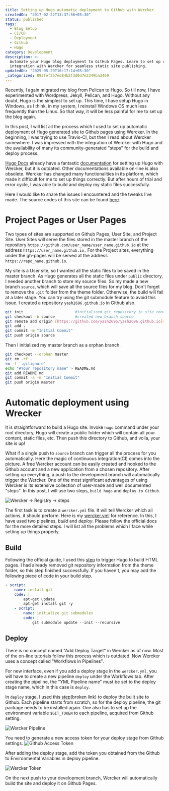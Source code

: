 ```yaml
---
title: Setting up Hugo automatic deployment to Github with Wercker
createdOn: "2017-02-22T13:37:56+05:30"
status: published
tags:
  - Blog Setup
  - CI/CD
  - Deployment
  - Github
  - Hugo
category: Development
description: >-
  Automate your Hugo blog deployment to GitHub Pages. Learn to set up continuous
  integration with Wercker for seamless static site publishing.
updatedOn: "2025-05-29T16:17:14+05:30"
_categorized: 893fef257ed84b2f3d0d7e2349ba3469
---
```


Recently, I again migrated my blog from Pelican to Hugo. So till now, I have
experimented with Wordpress, Jekyll, Pelican, and Hugo. Without any doubt, Hugo
is the simplest to set up. This time, I have setup Hugo in Windows, as I think,
in my system, I reinstall Windows OS much less frequently than the Linux. So
that way, it will be less painful for me to set up the blog again.

In this post, I will list all the process which I used to set up automatic
deployment of Hugo generated site to Github pages using Wercker. In the
beginning, I was trying to use Travis-CI, but then I read about Wercker
somewhere. I was impressed with the integration of Wercker with Hugo and the
availability of many its community-generated "steps" for the build and deploy
process.

[Hugo Docs](https://gohugo.io/getting-started/) already have a fantastic
[documentation](https://discourse.gohugo.io/t/automated-hugo-deployments-anywhere-using-wercker/539)
for setting up Hugo with Wercker, but it is outdated. Other documentations
available on-line is also obsolete. Wercker has changed many functionalities in
its platform, which made it difficult for me to set up things correctly. But
after hours of trial and error cycle, I was able to build and deploy my static
files successfully.

Here I would like to share the issues I encountered and the tweaks I've made.
The source codes of this site can be found
[here](https://github.com/yashhere/yashhere.github.io).

# Project Pages or User Pages

Two types of sites are supported on Github Pages, User Site, and Project Site.
User Sites will serve the files stored in the master branch of the repository
`https://github.com/user_name/user_name.github.io` at the address
`https://user_name.github.io.` For the Project sites, everything under the
gh-pages will be served at the address `https://repo_name.github.io`.

My site is a User site, so I wanted all the static files to be saved in the
master branch. As Hugo generates all the static files under `public` directory,
I needed another branch to store my source files. So my made a new branch
`source`, which will save all the source files for my blog. Don't forget to
remove the `.git` folder from the theme folder. Otherwise, the build will fail
at a later stage. You can try using the git submodule feature to avoid this
issue. I created a repository `yash2696.github.io` in Github also.

```bash
git init                       #initialized git repository in site root
git checkout -b source         #created new branch source
git remote add origin [https://github.com/yash2696/yash2696.github.io](https://github.com/yashhere/yashhere.github.io)
git add .
git commit -m "Initial Commit"
git push origin source
```

Then I initialized my master branch as a orphan branch.

```bash
git checkout --orphan master
git rm -rf .
rm -f '.gitignore'
echo "#Your repository name" > README.md
git add README.md
git commit -a -m "Initial Commit"
git push origin master
```

# Automatic deployment using Wrecker

It is straightforward to build a Hugo site. Invoke `hugo` command under your
root directory, Hugo will create a public folder which will contain all your
content, static files, etc. Then push this directory to Github, and voila, your
site is up!

What if a single push to `source` branch can trigger all the process for you
automatically. Here the magic of continuous integration(CI) comes into the
picture. A free Wercker account can be easily created and hooked to the Github
account and a new application from a chosen repository. After setting up
everything, a push to the development branch will automatically trigger the
Wercker. One of the most significant advantages of using Wercker is its
extensive collection of user-made and well documented "steps". In this post, I
will use two steps, `build hugo` and `deploy to Github`.

![Wercker → Registry → steps](/images/notes/setting-up-hugo-automatic-deployment-to-github-with-wercker/wercker-steps.png "Wercker → Registry → steps")

The first task is to create a `wercker.yml` file. It will tell Wercker which all
actions, it should perform. Here is my
[wercker.yml](https://raw.githubusercontent.com/yash2696/yash2696.github.io/source/wercker.yml)
for reference. In this, I have used two pipelines, _build_ and _deploy_. Please
follow the official docs for the more detailed steps. I will list all the
problems which I face while setting up things properly.

## Build

Following the official guide, I used this
[step](https://github.com/ArjenSchwarz/wercker-step-hugo-build) to trigger Hugo
to build HTML pages. I had already removed git repository information from the
theme folder, so this step finished successfully. If you haven't, you may add
the following piece of code in your build step.

```yml
- script:
    name: install git
    code: |
        apt-get update
        apt-get install git -y
    - script:
        name: initialize git submodules
        code: |
            git submodule update --init --recursive
```

## Deploy

There is no concept named "Add Deploy Target" in Wercker as of now. Most of the
on-line tutorials follow this process which is outdated. Now Wercker uses a
concept called "Workflows in Pipelines".

For new interface, even if you add a deploy stage in the `wercker.yml`, you will
have to create a new pipeline `deploy` under the Workflows tab. After creating
the pipeline, the "YML Pipeline name" must be set to the deploy stage name,
which in this case is `deploy`.

In `deploy` stage, I used this
[step](https://app.wercker.com/applications/55af22c5f32b86a9290ec706/tab/details/)(broken
link) to deploy the built site to Github. Each pipeline starts from scratch, so
for the deploy pipeline, the git package needs to be installed again. One also
has to set up the environment variable `$GIT_TOKEN` to each pipeline, acquired
from Github setting.

![Wercker Pipeline](/images/notes/setting-up-hugo-automatic-deployment-to-github-with-wercker/wercker-pipeline.png "Wercker Pipeline")

You need to generate a new access token for your deploy stage from Github
settings.
![Github Access Token](/images/notes/setting-up-hugo-automatic-deployment-to-github-with-wercker/wercker-access-token.png "Github Access Token")

After adding the deploy stage, add the token you obtained from the Github to
Environmental Variables in deploy pipeline.

![Wercker Token](/images/notes/setting-up-hugo-automatic-deployment-to-github-with-wercker/wercker-token.png "Wercker Token")

On the next push to your development branch, Wercker will automatically build
the site and deploy it on Github Pages.

